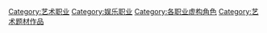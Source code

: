 [[Category:艺术职业|Category:艺术职业]]
[[Category:娱乐职业|Category:娱乐职业]]
[[Category:各职业虚构角色|Category:各职业虚构角色]]
[[Category:艺术题材作品|Category:艺术题材作品]]